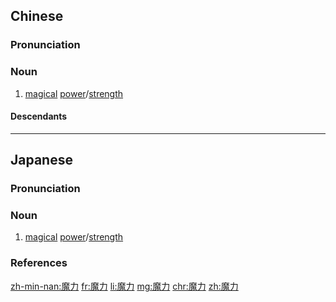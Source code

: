 ==Chinese==
{{zh-forms}}

===Pronunciation===
{{zh-pron
|m=mólì
|c=mo1 lik6
|mn=mô͘-le̍k
|cat=n
}}

===Noun===
{{zh-noun}}

# [[magical]] [[power]]/[[strength]]

====Descendants====
{{CJKV|魔力|まりょく|j2=まりき|마력|ma lực}}

----

==Japanese==
{{ja-kanjitab|ま|りき|yomi=o}}
{{ja-kanjitab|ま|りょく|yomi=o}}

===Pronunciation===
{{ja-pron|まりょく|acc=a|acc2=h|acc2_ref=NHK|acc_ref=NHK|y=o}}
{{ja-pron|まりき|acc=a|acc2=h|acc2_ref=DJR|acc_ref=DJR|y=go}}

===Noun===
{{ja-noun|まりょく|まりき}}

# [[magical]] [[power]]/[[strength]]

===References===
<references/>

{{catlangcode|ja|Fictional abilities|Fantasy|sort=まりよく'}}
[[zh-min-nan:魔力]]
[[fr:魔力]]
[[li:魔力]]
[[mg:魔力]]
[[chr:魔力]]
[[zh:魔力]]